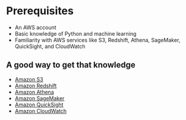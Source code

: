 # Prerequisites

- An AWS account
- Basic knowledge of Python and machine learning
- Familiarity with AWS services like S3, Redshift, Athena, SageMaker, QuickSight, and CloudWatch

## A good way to get that knowledge

- [Amazon S3](https://www.coursera.org/projects/aws-s3-basics)
- [Amazon Redshift](https://www.coursera.org/learn/introduction-to-designing-data-lakes-in-aws)
- [Amazon Athena](https://www.coursera.org/learn/getting-started-data-analytics-aws)
- [Amazon SageMaker](https://www.coursera.org/projects/object-detection-sagemaker)
- [Amazon QuickSight](https://www.coursera.org/learn/getting-started-data-analytics-aws)
- [Amazon CloudWatch](https://www.coursera.org/learn/aws-amazon-cloudwatch-getting-started)
